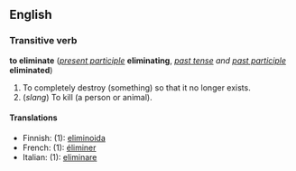 ==English==
===Transitive verb===
'''to eliminate''' (''[[present participle]]'' '''eliminating''', ''[[past tense]] and [[past participle]]'' '''eliminated''')

#To completely destroy (something) so that it no longer exists.
#(''slang'') To kill (a person or animal).

====Translations====
*Finnish: (1): [[eliminoida]]
*French: (1): [[éliminer]]
*Italian: (1): [[eliminare]]